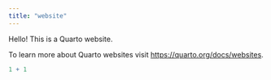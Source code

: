 ```yaml
---
title: "website"
---
```


Hello! This is a Quarto website.

To learn more about Quarto websites visit <https://quarto.org/docs/websites>.

```r
1 + 1
```
